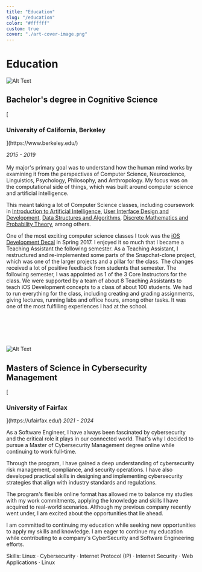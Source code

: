 ```yaml
---
title: "Education"
slug: "/education"
color: "#ffffff"
custom: true
cover: "./art-cover-image.png"
---
```


<div style={{ margin: `0 auto`, maxWidth: `70ch`, padding: `2rem` }}>

<h1 data-testid="page-title"> Education </h1>


![Alt Text](https://media.licdn.com/dms/image/C4E1BAQGWuM0muccqMQ/company-background_10000/0/1583034202288?e=1680390000&v=beta&t=-T6BuAfYnHXgt4Cpu4pLOijqUHMhKxE36Wwzugk_4Sk "Image Title")
<h2 data-testid="page-title">  Bachelor's degree in Cognitive Science</h2>
[<h3 data-testid="page-title"> University of California, Berkeley  </h3>](https://www.berkeley.edu/)

 <i> 2015 - 2019 </i>
 <br></br>
My major's primary goal was to understand how the human mind works by examining it from the perspectives of Computer Science, Neuroscience, Linguistics, Psychology, Philosophy, and Anthropology. My focus was on the computational side of things, which was built around computer science and artificial intelligence.

This meant taking a lot of Computer Science classes, including coursework in [Introduction to Artificial Intelligence](https://inst.eecs.berkeley.edu/~cs188/sp23/), [User Interface Design and Development](https://www2.eecs.berkeley.edu/Courses/CS160/), [Data Structures and Algorithms](https://sp23.datastructur.es), [Discrete Mathematics and Probability Theory](https://www.eecs70.org), among others.

One of the most exciting computer science classes I took was the [iOS Development Decal](https://iosdev.berkeley.edu) in Spring 2017. I enjoyed it so much that I became a Teaching Assistant the following semester. As a Teaching Assistant, I restructured and re-implemented some parts of the Snapchat-clone project, which was one of the larger projects and a pillar for the class. The changes received a lot of positive feedback from students that semester. The following semester, I was appointed as 1 of the 3 Core Instructors for the class. We were supported by a team of about 8 Teaching Assistants to teach iOS Development concepts to a class of about 100 students. We had to run everything for the class, including creating and grading assignments, giving lectures, running labs and office hours, among other tasks. It was one of the most fulfilling experiences I had at the school.




<br></br>
<br></br>

![Alt Text](https://media.licdn.com/dms/image/C511BAQH4gS0tndV-nQ/company-background_10000/0/1585841691924?e=1680393600&v=beta&t=ia4B8A9fWlg7Ab9L0yi9w8kX7jVQHNPjSiowFk-FY5E "Image Title")
<h2 data-testid="page-title">  Masters of Science in Cybersecurity Management</h2>
[<h3 data-testid="page-title"> University of Fairfax  </h3>](https://ufairfax.edu/)
<i> 2021 - 2024 </i>

As a Software Engineer, I have always been fascinated by cybersecurity and the critical role it plays in our connected world. That's why I decided to pursue a Master of Cybersecurity Management degree online while continuing to work full-time.

Through the program, I have gained a deep understanding of cybersecurity risk management, compliance, and security operations. I have also developed practical skills in designing and implementing cybersecurity strategies that align with industry standards and regulations. 

The program's flexible online format has allowed me to balance my studies with my work commitments, applying the knowledge and skills I have acquired to real-world scenarios.
Although my previous company recently went under, I am excited about the opportunities that lie ahead. 

I am committed to continuing my education while seeking new opportunities to apply my skills and knowledge. I am eager to continue my education while contributing to a company's CyberSecurity and Software Engineering efforts.

Skills: Linux · Cybersecurity · Internet Protocol (IP) · Internet Security · Web Applications · Linux

</div>
